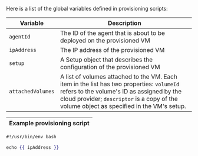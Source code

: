 Here is a list of the global variables defined in provisioning scripts:

| Variable    | Description |
| ----------- | ----------- |
| `agentId`   | The ID of the agent that is about to be deployed on the provisioned VM |
| `ipAddress` | The IP address of the provisioned VM |
| `setup`     | A <DocsLink href="#setups">Setup</DocsLink> object that describes the configuration of the provisioned VM |
| `attachedVolumes` | A list of volumes attached to the VM. Each item in the list has two properties: `volumeId` refers to the volume's ID as assigned by the cloud provider; `descriptor` is a copy of the <DocsLink href="#volumes">volume</DocsLink> object as specified in the VM's <DocsLink href="#setups">setup</DocsLink>. |

| Example provisioning script |
| --------------------------- |

```handlebars
#!/usr/bin/env bash

echo {{ ipAddress }}
```
